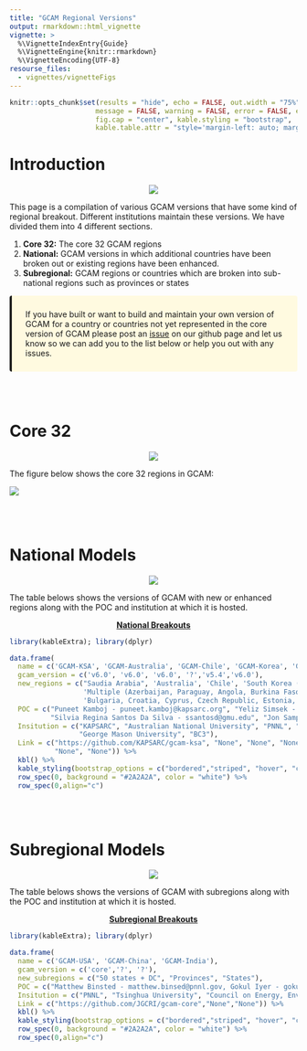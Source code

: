 ```yaml
---
title: "GCAM Regional Versions"
output: rmarkdown::html_vignette
vignette: >
  %\VignetteIndexEntry{Guide}
  %\VignetteEngine{knitr::rmarkdown}
  %\VignetteEncoding{UTF-8}
resourse_files:
  - vignettes/vignetteFigs
---
```


```r
knitr::opts_chunk$set(results = "hide", echo = FALSE, out.width = "75%", fig.align = 'center',
                     message = FALSE, warning = FALSE, error = FALSE, eval = TRUE,
                     fig.cap = "center", kable.styling = "bootstrap",
                     kable.table.attr = "style='margin-left: auto; margin-right: auto;'")
```

<!-------------------------->
<!-------------------------->
# Introduction
<!-------------------------->
<!-------------------------->
<p align="center"> <img src="vignetteFigs/divider.png"></p>

This page is a compilation of various GCAM versions that have some kind of regional breakout. Different institutions maintain these versions. We have divided them into 4 different sections.

1. **Core 32:** The core 32 GCAM regions
2. **National:** GCAM versions in which additional countries have been broken out or existing regions have been enhanced.
3. **Subregional:** GCAM regions or countries which are broken into sub-national regions such as provinces or states

<div class="warning" style='background-color:#fffae0; border-left: solid #1f1f1f 4px; border-radius: 4px; padding:0.7em;'>
<span>
<p style='margin-left:1em;'>
If you have built or want to build and maintain your own version of GCAM for a country or countries not yet represented in the core version of GCAM please post an [issue](https://github.com/JGCRI/gcambreakout/issues) on our github page and let us know so we can add you to the list below or help you out with any issues.
</p>
</span>
</div>

<br><br>

<!-------------------------->
<!-------------------------->
# Core 32
<!-------------------------->
<!-------------------------->
<p align="center"> <img src="vignetteFigs/divider.png"></p>

The figure below shows the core 32 regions in GCAM:

![](vignetteFigs/gcam_core_32.png)

<br><br>

<!-------------------------->
<!-------------------------->
# National Models
<!-------------------------->
<!-------------------------->
<p align="center"> <img src="vignetteFigs/divider.png"></p>

The table belows shows the versions of GCAM with new or enhanced regions along with the POC and institution at which it is hosted.

<p style='text-align: center;'><strong><u>National Breakouts</u></strong></p>

```r
library(kableExtra); library(dplyr)

data.frame(
  name = c('GCAM-KSA', 'GCAM-Australia', 'GCAM-Chile', 'GCAM-Korea', 'GCAM-CCDR', 'GCAM-EU'),
  gcam_version = c('v6.0', 'v6.0', 'v6.0', '?','v5.4','v6.0'),
  new_regions = c("Saudia Arabia", 'Australia', 'Chile', 'South Korea (Enhanced)',
                  'Multiple (Azerbaijan, Paraguay, Angola, Burkina Faso, Chad, Mali, Madagascar, Mauritania, Ghana, Cambodia, Democratic Republic of the Congo, Republic of Congo, Guinea-Bissau, Liberia, Ivory Coast)', 
                  'Bulgaria, Croatia, Cyprus, Czech Republic, Estonia, Hungary, Lithuania, Latvia, Malta, Poland, Romania, Slovakia, Slovenia, Austria, Belgium, Germany, Denmark, Spain, Finland, France, United Kingdom, Greece, Ireland, Italy, Luxembourg, Netherlands, Portugal, Sweden, Switzerland, Iceland, Norway'),
  POC = c("Puneet Kamboj - puneet.kamboj@kapsarc.org", "Yeliz Simsek - yeliz.simsek@anu.edu.au", "Paelina DeStephano - paelina.destephano@pnnl.gov", 'Suduk Kim - suduk@ajou.ac.kr',
          "Silvia Regina Santos Da Silva - ssantosd@gmu.edu", "Jon Sampedro - jon.sampedro@bc3research.org, Dirk Jan Van de Ven - dj.vandeven@bc3research.org"),
  Insitution = c("KAPSARC", "Australian National University", "PNNL", "Ajou University",
                 "George Mason University", "BC3"),
  Link = c("https://github.com/KAPSARC/gcam-ksa", "None", "None", "None", 
           "None", "None")) %>% 
  kbl() %>%
  kable_styling(bootstrap_options = c("bordered","striped", "hover", "condensed", "responsive"), position="center", full_width = T) %>%
  row_spec(0, background = "#2A2A2A", color = "white") %>%
  row_spec(0,align="c")
```


<br><br>

<!-------------------------->
<!-------------------------->
# Subregional Models
<!-------------------------->
<!-------------------------->
<p align="center"> <img src="vignetteFigs/divider.png"></p>

The table belows shows the versions of GCAM with subregions along with the POC and institution at which it is hosted.

<p style='text-align: center;'><strong><u>Subregional Breakouts</u></strong></p>

<p align="center">
```r
library(kableExtra); library(dplyr)

data.frame(
  name = c('GCAM-USA', 'GCAM-China', 'GCAM-India'),
  gcam_version = c('core','?', '?'),
  new_subregions = c("50 states + DC", "Provinces", "States"),
  POC = c("Matthew Binsted - matthew.binsed@pnnl.gov, Gokul Iyer - gokul.iyer@pnnl.gov", "Qian Zhang - qiangzhang@tsinghua.edu.cn", "Vaibhav Chaturvedi - vaibhav.chaturvedi@ceew.in" ),
  Insitution = c("PNNL", "Tsinghua University", "Council on Energy, Environment and Water (CEEW)"),
  Link = c("https://github.com/JGCRI/gcam-core","None","None")) %>% 
  kbl() %>%
  kable_styling(bootstrap_options = c("bordered","striped", "hover", "condensed", "responsive"), position="center", full_width = T) %>%
  row_spec(0, background = "#2A2A2A", color = "white") %>%
  row_spec(0,align="c")
```
</p>

<br><br>
